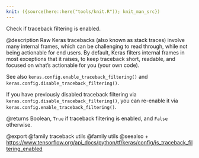 ```yaml
---
knit: ({source(here::here("tools/knit.R")); knit_man_src})
---
```

Check if traceback filtering is enabled.

@description
Raw Keras tracebacks (also known as stack traces)
involve many internal frames, which can be
challenging to read through, while not being actionable for end users.
By default, Keras filters internal frames in most exceptions that it
raises, to keep traceback short, readable, and focused on what's
actionable for you (your own code).

See also `keras.config.enable_traceback_filtering()` and
`keras.config.disable_traceback_filtering()`.

If you have previously disabled traceback filtering via
`keras.config.disable_traceback_filtering()`, you can re-enable it via
`keras.config.enable_traceback_filtering()`.

@returns
Boolean, `True` if traceback filtering is enabled,
and `False` otherwise.

@export
@family traceback utils
@family utils
@seealso
+ <https://www.tensorflow.org/api_docs/python/tf/keras/config/is_traceback_filtering_enabled>
